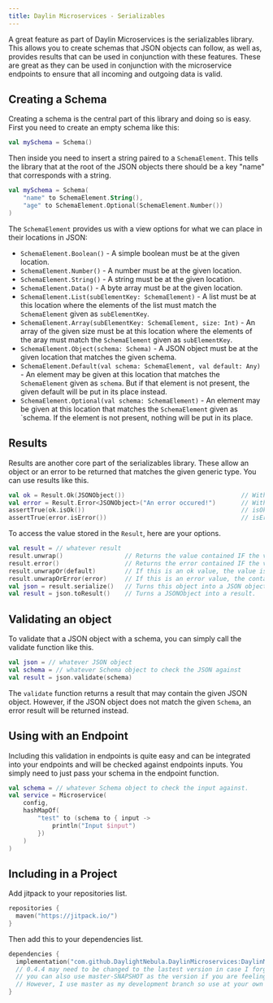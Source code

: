 ```yaml
---
title: Daylin Microservices - Serializables
---
```


A great feature as part of Daylin Microservices is the serializables library.  This allows you to create schemas that JSON objects can follow, as well as, provides results that can be used in conjunction with these features.
These are great as they can be used in conjunction with the microservice endpoints to ensure that all incoming and outgoing data is valid.

## Creating a Schema
Creating a schema is the central part of this library and doing so is easy.
First you need to create an empty schema like this:
```kotlin
val mySchema = Schema()
```

Then inside you need to insert a string paired to a `SchemaElement`.  This tells the library that at the root of the JSON objects there should be a key "name" that corresponds with a string.
```kotlin
val mySchema = Schema(
    "name" to SchemaElement.String(),
    "age" to SchemaElement.Optional(SchemaElement.Number())
)
```

The `SchemaElement` provides us with a view options for what we can place in their locations in JSON:
 * `SchemaElement.Boolean()` - A simple boolean must be at the given location.
 * `SchemaElement.Number()` - A number must be at the given location.
 * `SchemaElement.String()` - A string must be at the given location.
 * `SchemaElement.Data()` - A byte array must be at the given location.
 * `SchemaElement.List(subElementKey: SchemaElement)` - A list must be at this location where the elements of the list must match the `SchemaElement` given as `subElementKey`.
 * `SchemaElement.Array(subElementKey: SchemaElement, size: Int)` - An array of the given size must be at this location where the elements of the aray must match the `SchemaElement` given as `subElementKey`.
 * `SchemaElement.Object(schema: Schema)` - A JSON object must be at the given location that matches the given schema.
 * `SchemaElement.Default(val schema: SchemaElement, val default: Any)` - An element may be given at this location that matches the `SchemaElement` given as `schema`.  But if that element is not present, the given default will be put in its place instead.
 * `SchemaElement.Optional(val schema: SchemaElement)` - An element may be given at this location that matches the `SchemaElement` given as `schema.  If the element is not present, nothing will be put in its place.

## Results
Results are another core part of the serializables library.  These allow an object or an error to be returned that matches the given generic type.  You can use results like this.
```kotlin
val ok = Result.Ok(JSONObject())                                // With ok values, no generic type needs to be given as Kotlin is will usually just infer the type from the given input value.
val error = Result.Error<JSONObject>("An error occured!")       // With errors a generic type must be given so that Kotlin knows what type the Result belongs too.
assertTrue(ok.isOk())                                           // isOk() returns true if the object is a value.
assertTrue(error.isError())                                     // isError() returns true if the object is an error.
```

To access the value stored in the `Result`, here are your options.
```kotlin
val result = // whatever result
result.unwrap()                 // Returns the value contained IF the value is an ok value.
result.error()                  // Returns the error contained IF the value is an error.
result.unwrapOr(default)        // If this is an ok value, the value is returned, otherwise, the default is returned.
result.unwrapOrError(error)     // If this is an error value, the contained error is returned, otherwise, the error given to this function is returned.
val json = result.serialize()   // Turns this object into a JSON object.
val result = json.toResult()    // Turns a JSONObject into a result.
```

## Validating an object
To validate that a JSON object with a schema, you can simply call the validate function like this.
```kotlin
val json = // whatever JSON object
val schema = // whatever Schema object to check the JSON against
val result = json.validate(schema)
```

The `validate` function returns a result that may contain the given JSON object.  However, if the JSON object does not match the given `Schema`, an error result will be returned instead.

## Using with an Endpoint
Including this validation in endpoints is quite easy and can be integrated into your endpoints and will be checked against endpoints inputs.  You simply need to just pass your schema in the endpoint function.
```kotlin
val schema = // whatever Schema object to check the input against.
val service = Microservice(
    config,
    hashMapOf(
        "test" to (schema to { input ->
            println("Input $input")
        })
    )
)
```

## Including in a Project
Add jitpack to your repositories list.
```kotlin
repositories {
  maven("https://jitpack.io/")
}
```

Then add this to your dependencies list.  
```kotlin
dependencies {
  implementation("com.github.DaylightNebula.DaylinMicroservices:DaylinMicroservices-Serializables:0.4.4")
  // 0.4.4 may need to be changed to the lastest version in case I forgot to update this readme file.
  // you can also use master-SNAPSHOT as the version if you are feeling brave. 
  // However, I use master as my development branch so use at your own risk.
}
```